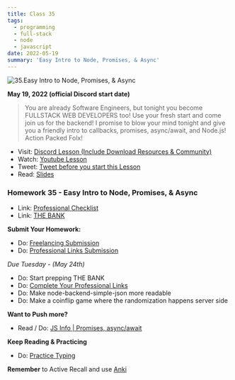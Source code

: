 ```yaml
---
title: Class 35
tags:
  - programming
  - full-stack
  - node
  - javascript
date: 2022-05-19
summary: 'Easy Intro to Node, Promises, & Async'
---
```


![35.Easy Intro to Node, Promises, & Async](https://cdn.hashnode.com/res/hashnode/image/upload/v1676713793569/l2sDOtC2q.png?auto=compress)

**May 19, 2022 (official Discord start date)**

> You are already Software Engineers, but tonight you become FULLSTACK WEB DEVELOPERS too! Use your fresh start and come join us for the backend!
> I promise to blow your mind tonight and give you a friendly intro to callbacks, promises, async/await, and Node.js! Action Packed Folx!

- Visit: [Discord Lesson (Include Download Resources & Community)](https://discord.com/channels/735923219315425401/738891289071714388/976960499906387978)
- Watch: [Youtube Lesson](https://youtu.be/IUCnAhr61pg)
- Tweet: [Tweet before you start this Lesson](https://twitter.com/leonnoel/status/1527401326325338118)
- Read: [Slides](https://slides.com/leonnoel/100devs2-promises-async-node)

### Homework 35 - Easy Intro to Node, Promises, & Async

- Link: [Professional Checklist](https://docs.google.com/document/d/1L2vTX3qvLhoGHeG5cVD2ljCfRGr1uJ_Gf-hNZj9KzTg)
- Link: [THE BANK](https://docs.google.com/document/d/1p7DhCsLOMMybYfePWLlD1-_8KU20zkBoArH4pnW1o3c)

**Submit Your Homework:**

- Do: [Freelancing Submission](https://forms.gle/Ha27LvZAJsFiY2Dx7)
- Do: [Professional Links Submission](https://forms.gle/Pt7kwXndftDedcbX8)

_Due Tuesday - (May 24th)_

- Do: Start prepping THE BANK
- Do: [Complete Your Professional Links](https://forms.gle/Pt7kwXndftDedcbX8)
- Do: Make node-backend-simple-json more readable
- Do: Make a coinflip game where the randomization happens server side

**Want to Push more?**

- Read / Do: [JS Info | Promises, async/await](https://javascript.info/async)

**Keep Reading & Practicing**

- Do: [Practice Typing](https://www.keybr.com/)

**Remember** to Active Recall and use [Anki](https://apps.ankiweb.net/)
